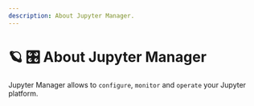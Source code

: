 ```yaml
---
description: About Jupyter Manager.
---
```


# 🪐 🎛️  About Jupyter Manager

Jupyter Manager allows to `configure`, `monitor` and `operate` your Jupyter platform.
